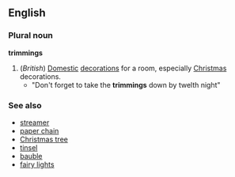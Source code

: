 ==English==
===Plural noun===
'''trimmings'''
#(''British'') [[Domestic]] [[decoration]]s for a room, especially [[Christmas]] decorations.
#* "Don't forget to take the '''trimmings''' down by twelth night"
===See also===
*[[streamer]]
*[[paper chain]]
*[[Christmas tree]]
*[[tinsel]]
*[[bauble]]
*[[fairy lights]]